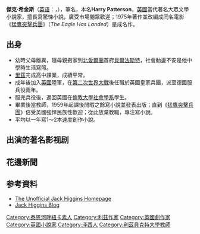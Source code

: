 
'''傑克·希金斯'''（[[英语|英语]]：'''{{lang|en|Jack Higgins}}'''，{{bd|1929年|7月27日|2022年|4月9日|catIdx=Higgins}}），筆名，本名'''Harry Patterson'''，[[英國|英國]]當代著名大眾文學小說家，擅長寫驚悚小說，廣受市場閱眾歡迎；1975年著作並改編成同名電影《[[猛鷹突擊兵團|猛鷹突擊兵團]]》（''The Eagle Has Landed''）是成名作。

== 出身 ==
* 幼時父母離異，隨母親搬家到[[北愛爾蘭|北愛爾蘭]]首府[[貝爾法斯特|貝爾法斯特]]，社會動盪不安是他中學時生活寫照。
* [[里茲|里茲]]完成高中課業，成績平常。
* 成年後加入[[英國|英國]]陸軍，在[[第二次世界大戰|第二次世界大戰]]後任職於英國皇家兵團，派至德國服兵役兩年。
* 服完兵役後，返回英國在[[倫敦大學|倫敦大學]][[社會學系|社會學系]]學生。
* 畢業後當教師，1959年起課後閒暇之餘寫小說並發表出版；直到《[[猛鷹突擊兵團|猛鷹突擊兵團]]》倍受英國強悍民族性歡迎；從此放棄教職，專注寫小說。
* 平均以一年寫1～2本速度創作小說。

== 出演的著名影视剧 ==

== 花邊新聞 ==

== 参考資料 ==

* [https://web.archive.org/web/20181011053453/https://users.scintilla.utwente.nl/gert/higgins/ The Unofficial Jack Higgins Homepage]
* [https://web.archive.org/web/20080917015745/http://jackhiggins.co.za/ Jack Higgins Blog]

{{Authority control}}
{{DEFAULTSORT:Higgins, Jack}}
[[Category:泰恩河畔紐卡素人|Category:泰恩河畔紐卡素人]]
[[Category:利茲作家|Category:利茲作家]]
[[Category:英國劇作家|Category:英國劇作家]]
[[Category:英國小說家|Category:英國小說家]]
[[Category:泽西人|Category:泽西人]]
[[Category:利茲貝克特大學教師|Category:利茲貝克特大學教師]]